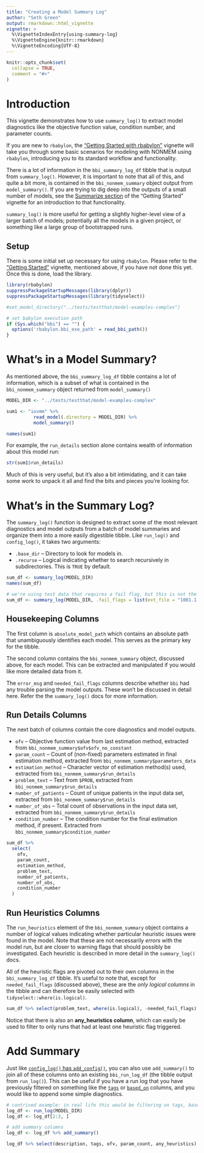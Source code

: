 ```yaml
---
title: "Creating a Model Summary Log"
author: "Seth Green"
output: rmarkdown::html_vignette
vignette: >
  %\VignetteIndexEntry{using-summary-log}
  %\VignetteEngine{knitr::rmarkdown}
  %\VignetteEncoding{UTF-8}
---
```


```r
knitr::opts_chunk$set(
  collapse = TRUE,
  comment = "#>"
)
```

# Introduction

This vignette demonstrates how to use `summary_log()` to extract model diagnostics like the objective function value, condition number, and parameter counts. 

If you are new to `rbabylon`, the ["Getting Started with rbabylon"](getting-started.html) vignette will take you through some basic scenarios for modeling with NONMEM using `rbabylon`, introducing you to its standard workflow and functionality.

There is a lot of information in the `bbi_summary_log_df` tibble that is output from `summary_log()`. However, it is important to note that all of this, and quite a bit more, is contained in the `bbi_nonmem_summary` object output from `model_summary()`. If you are trying to dig deep into the outputs of a small number of models, see the [Summarize section](https://metrumresearchgroup.github.io/rbabylon/articles/getting-started.html#summarize-model) of the "Getting Started" vignette for an introduction to that functionality. 

`summary_log()` is more useful for getting a slightly higher-level view of a larger batch of models; potentially all the models in a given project, or something like a large group of bootstrapped runs.

## Setup

There is some initial set up necessary for using `rbabylon`. Please refer to the ["Getting Started"](getting-started.html) vignette, mentioned above, if you have not done this yet. Once this is done, load the library.

```r
library(rbabylon)
suppressPackageStartupMessages(library(dplyr))
suppressPackageStartupMessages(library(tidyselect))
```

```r
#set_model_directory("../tests/testthat/model-examples-complex")

# set babylon execution path
if (Sys.which("bbi") == "") {
  options('rbabylon.bbi_exe_path' = read_bbi_path())
}
```

# What's in a Model Summary?

As mentioned above, the `bbi_summary_log_df` tibble contains a lot of information, which is a subset of what is contained in the `bbi_nonmem_summary` object returned from `model_summary()`

```r
MODEL_DIR <- "../tests/testthat/model-examples-complex"

sum1 <- "iovmm" %>%
          read_model(.directory = MODEL_DIR) %>%
          model_summary()

names(sum1)
```

For example, the `run_details` section alone contains wealth of information about this model run:

```r
str(sum1$run_details)
```

Much of this is very useful, but it's also a bit intimidating, and it can take some work to unpack it all and find the bits and pieces you're looking for.

# What's in the Summary Log?

The `summary_log()` function is designed to extract some of the most relevant diagnostics and model outputs from a batch of model summaries and organize them into a more easily digestible tibble. Like `run_log()` and `config_log()`, it takes two arguments:

* `.base_dir` -- Directory to look for models in.
* `.recurse` -- Logical indicating whether to search recursively in subdirectories. This is `TRUE` by default.

```r
sum_df <- summary_log(MODEL_DIR)
names(sum_df)
```

```r
# we're using test data that requires a fail flag, but this is not the focus of this vignette so we hide it.
sum_df <- summary_log(MODEL_DIR, .fail_flags = list(ext_file = "1001.1.TXT"))
```

## Housekeeping Columns

The first column is `absolute_model_path` which contains an absolute path that unambiguously identifies each model. This serves as the primary key for the tibble. 

The second column contains the `bbi_nonmem_summary` object, discussed above, for each model. This can be extracted and manipulated if you would like more detailed data from it.

The `error_msg` and `needed_fail_flags` columns describe whether `bbi` had any trouble parsing the model outputs. These won't be discussed in detail here. Refer the the `summary_log()` docs for more information.

## Run Details Columns

The next batch of columns contain the core diagnostics and model outputs. 

* `ofv` -- Objective function value from last estimation method, extracted from `bbi_nonmem_summary$ofv$ofv_no_constant`
* `param_count` -- Count of (non-fixed) parameters estimated in final estimation method, extracted from `bbi_nonmem_summary$parameters_data`
* `estimation_method` -- Character vector of estimation method(s) used, extracted from `bbi_nonmem_summary$run_details`
* `problem_text` -- Text from `$PROB`, extracted from `bbi_nonmem_summary$run_details`
* `number_of_patients` -- Count of unique patients in the input data set, extracted from `bbi_nonmem_summary$run_details`
* `number_of_obs` -- Total count of observations in the input data set, extracted from `bbi_nonmem_summary$run_details`
* `condition_number` -- The condition number for the final estimation method, if present. Extracted from `bbi_nonmem_summary$condition_number`

```r
sum_df %>% 
  select(
    ofv, 
    param_count, 
    estimation_method, 
    problem_text, 
    number_of_patients, 
    number_of_obs, 
    condition_number
  )
```

## Run Heuristics Columns

The `run_heuristics` element of the `bbi_nonmem_summary` object contains a number of logical values indicating whether particular heuristic issues 
were found in the model. Note that these are not necessarily _errors_ with the model run, but are closer to warning flags that should possibly be 
investigated. Each heuristic is described in more detail in the `summary_log()` docs.

All of the heuristic flags are pivoted out to their own columns in the `bbi_summary_log_df` tibble. It's useful to note that, except for `needed_fail_flags` (discussed above), these are the _only logical columns_ in the tibble and can therefore be easily selected with `tidyselect::where(is.logical)`.

```r
sum_df %>% select(problem_text, where(is.logical), -needed_fail_flags)
```

Notice that there is also an **any_heuristics column**, which can easily be used to filter to only runs that had at least one heuristic flag triggered.

# Add Summary

Just like [`config_log()` has `add_config()`](https://metrumresearchgroup.github.io/rbabylon/articles/using-based-on.html#checking-if-models-are-up-to-date-with-config_log), you can also use `add_summary()` to join all of these columns onto an existing `bbi_run_log_df` (the tibble output from `run_log()`). This can be useful if you have a run log that you have previously filtered on something like the [`tags`](https://metrumresearchgroup.github.io/rbabylon/articles/getting-started.html#filtering-tags-example) or [`based_on`](https://metrumresearchgroup.github.io/rbabylon/articles/using-based-on.html#filtering-tags-example) columns, and you would like to append some simple diagnostics.


```r
# contrived example: in real life this would be filtering on tags, based_on, etc.
log_df <- run_log(MODEL_DIR)
log_df <- log_df[2:3, ]

# add summary columns
log_df <- log_df %>% add_summary()

log_df %>% select(description, tags, ofv, param_count, any_heuristics)
```
